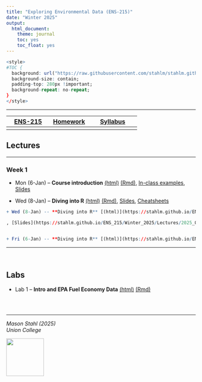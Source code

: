 ```yaml
---
title: "Exploring Environmental Data (ENS-215)"
date: "Winter 2025"
output:
  html_document:
    theme: journal
    toc: yes
    toc_float: yes
---
```




```r
<style>
#TOC {
  background: url("https://raw.githubusercontent.com/stahlm/stahlm.github.io/master/ENS_215/Winter_2025/Images/logo_ens_215.png");
  background-size: contain;
  padding-top: 280px !important;
  background-repeat: no-repeat;
}
</style>
```



<!-- Global site tag (gtag.js) - Google Analytics -->
<script async src="https://www.googletagmanager.com/gtag/js?id=UA-137229217-1"></script>
<script>
  window.dataLayer = window.dataLayer || [];
  function gtag(){dataLayer.push(arguments);}
  gtag('js', new Date());

  gtag('config', 'UA-137229217-1');
</script>

***


| [ENS-215](https://stahlm.github.io/ENS_215/Winter_2025/Home.html)  | [Homework](https://stahlm.github.io/ENS_215/Winter_2025/HW.html)  | [Syllabus](https://stahlm.github.io/ENS_215/Winter_2025/Syllabus.html)  |
|:-------:|:------:|:--------:|
|      |     |        |       |

## Lectures 

*** 
 
### Week 1
+ Mon (6-Jan) -- **Course introduction** 
[(html)](https://stahlm.github.io/ENS_215/Winter_2025/Lectures/2025_01_06_L1.html) [(Rmd)](https://raw.githubusercontent.com/stahlm/stahlm.github.io/master/ENS_215/Winter_2025/Lectures/2025_01_06_L1.Rmd), [In-class examples](https://stahlm.github.io/ENS_215/Winter_2025/Lectures/2025_01_06_examples.html), [Slides](https://stahlm.github.io/ENS_215/Winter_2025/Lectures/2025_01_06_Slides.html)  

+ Wed (8-Jan) -- **Diving into R** [(html)](https://stahlm.github.io/ENS_215/Winter_2025/Lectures/2025_01_08_L1_diving_in.html) [(Rmd)](https://raw.githubusercontent.com/stahlm/stahlm.github.io/master/ENS_215/Winter_2025/Lectures/2025_01_08_L1_diving_in.Rmd), [Slides](https://stahlm.github.io/ENS_215/Winter_2025/Lectures/2025_01_08_Slides.html), [Cheatsheets](https://stahlm.github.io/ENS_215/Resources/cheatsheets_2025/R_cheatsheets_all.pdf)  

```r
+ Wed (8-Jan) -- **Diving into R** [(html)](https://stahlm.github.io/ENS_215/Winter_2025/Lectures/2025_01_08_L1_diving_in.html) [(Rmd)](https://raw.githubusercontent.com/stahlm/stahlm.github.io/master/ENS_215/Winter_2025/Lectures/2025_01_08_L1_diving_in.Rmd), [Slides](https://stahlm.github.io/ENS_215/Winter_2025/Lectures/2025_01_08_Slides.html), [Cheatsheets](https://stahlm.github.io/ENS_215/Resources/cheatsheets_2025/R_cheatsheets_all.pdf)  
```



```r
, [Slides](https://stahlm.github.io/ENS_215/Winter_2025/Lectures/2025_01_06_Slides.html)  


+ Fri (6-Jan) -- **Diving into R** [(html)](https://stahlm.github.io/ENS_215/Winter_2023/Lectures/2023_01_06_L1_diving_in.html) [(Rmd)](https://raw.githubusercontent.com/stahlm/stahlm.github.io/master/ENS_215/Winter_2023/Lectures/2023_01_06_L1_diving_in.Rmd), [Slides](https://stahlm.github.io/ENS_215/Winter_2023/Lectures/2023_01_06_Slides.html), [Cheatsheets](https://stahlm.github.io/ENS_215/Resources/cheatsheets_2025/R_cheatsheets_all.pdf)  
```






***
<br/>

## Labs
+ Lab 1 -- **Intro and EPA Fuel Economy Data** [(html)](https://stahlm.github.io/ENS_215/Winter_2025/Labs/Lab_EPA_Fuel_Economy.html) [(Rmd)](https://raw.githubusercontent.com/stahlm/stahlm.github.io/master/ENS_215/Winter_2025/Labs/Lab_EPA_Fuel_Economy.Rmd) 
```r
 
```


<br/> 

***

_Mason Stahl (2025)_  
_Union College_ 

![](C:/Users/stahlm/Documents/Teaching_UnionCollege/Environmental_Data_Analysis/stahlm.github.io/ENS_215/Winter_2025/Images/logo_ens_215.png){width=100px}

